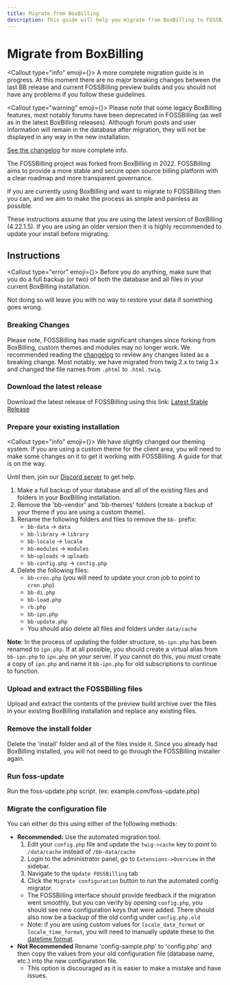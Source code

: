 ```yaml
---
title: Migrate from BoxBilling
description: This guide will help you migrate from BoxBilling to FOSSBilling
---
```



# <FontAwesomeIcon icon={faBoxOpen} /> Migrate from BoxBilling

<Callout type="info" emoji={<FontAwesomeIcon icon={faCircleInfo} />}>
  A more complete migration guide is in progress. At this moment there are no major breaking changes between the last BB release and current FOSSBilling preview builds and you should not have any problems if you follow these guidelines.
</Callout>

<Callout type="warning" emoji={<FontAwesomeIcon icon={faTriangleExclamation} />}>
  Please note that some legacy BoxBilling features, most notably forums have been deprecated in FOSSBilling (as well as in the latest BoxBilling releases). Although forum posts and user information will remain in the database after migration, they will not be displayed in any way in the new installation. 

  [See the changelog](https://fossbilling.org/docs/changelog) for more complete info.
</Callout>

The FOSSBilling project was forked from BoxBilling in 2022. FOSSBilling aims to provide a more stable and secure open source billing platform with a clear roadmap and more transparent governance. 

If you are currently using BoxBilling and want to migrate to FOSSBilling then you can, and we aim to make the process as simple and painless as possible.

These instructions assume that you are using the latest version of BoxBilling (4.22.1.5). If you are using an older version then it is highly recommended to update your install before migrating. 

## Instructions
<Callout type="error" emoji={<FontAwesomeIcon icon={faHand} />}>
  Before you do anything, make sure that you do a full backup (or two) of both the database and all files in your current BoxBilling installation.

  Not doing so will leave you with no way to restore your data if something goes wrong.
</Callout>

### Breaking Changes
Please note, FOSSBilling has made significant changes since forking from BoxBilling, custom themes and modules may no longer work. We recommended reading the [changelog](https://fossbilling.org/docs/changelog) to review any changes listed as a breaking change.
Most notably, we have migrated from twig 2.x to twig 3.x and changed the file names from `.phtml` to `.html.twig`. 

### Download the latest release
Download the latest release of FOSSBilling using this link: [Latest Stable Release](https://fossbilling.org/downloads/stable)

### Prepare your existing installation
<Callout type="info" emoji={<FontAwesomeIcon icon={faCircleInfo} />}>
  We have slightly changed our theming system. If you are using a custom theme for the client area, you will need to make some changes on it to get it working with FOSSBilling. A guide for that is on the way.

  Until then, join our [Discord server](https://fossbilling.org/discord) to get help.
</Callout>

1. Make a full backup of your database and all of the existing files and folders in your BoxBilling installation.
2. Remove the 'bb-vendor' and 'bb-themes' folders (create a backup of your theme if you are using a custom theme).
3. Rename the following folders and files to remove the `bb-` prefix:
    - `bb-data` -> `data`
    - `bb-library` -> `library`
    - `bb-locale` -> `locale`
    - `bb-modules` -> `modules`
    - `bb-uploads` -> `uploads`
    - `bb-config.php` -> `config.php`
4. Delete the following files:
    - `bb-cron.php` (you will need to update your cron job to point to `cron.php`)
    - `bb-di.php`
    - `bb-load.php`
    - `rb.php`
    - `bb-ipn.php`
    - `bb-update.php`
    - You should also delete all files and folders under `data/cache`

**Note**: In the process of updating the folder structure, `bb-ipn.php` has been renamed to `ipn.php`. If at all possible, you should create a virtual alias from `bb-ipn.php` to `ipn.php` on your server. If you cannot do this, you *must* create a copy of `ipn.php` and name it `bb-ipn.php` for old subscriptions to continue to function.

### Upload and extract the FOSSBilling files
Upload and extract the contents of the preview build archive over the files in your existing BoxBilling installation and replace any existing files.

### Remove the install folder
Delete the 'install' folder and all of the files inside it. Since you already had BoxBilling installed, you will not need to go through the FOSSBilling installer again.

### Run foss-update
Run the foss-update.php script. (ex: example.com/foss-update.php)

### Migrate the configuration file
You can either do this using either of the following methods:

- **Recommended:** Use the automated migration tool.
  1. Edit your `config.php` file and update the `twig->cache` key to point to `/data/cache` instead of `/bb-data/cache`
  2. Login to the administrator panel, go to `Extensions->Overview` in the sidebar.
  2. Navigate to the `Update FOSSBilling` tab
  3. Click the `Migrate configuration` button to run the automated config migrator.
    - The FOSSBilling interface should provide feedback if the migration went smoothly, but you can verify by opening `config.php`, you should see new configuration keys that were added. There should also now be a backup of the old config under `config.php.old`
    - Note: if you are using custom values for `locale_date_format` or `locale_time_format`, you will need to manually update these to the [datetime format](https://www.php.net/manual/en/datetime.format.php).
- **Not Recommended** Rename 'config-sample.php' to 'config.php' and then copy the values from your old configuration file (database name, etc.) into the new configuration file.
  - This option is discouraged as it is easier to make a mistake and have issues.
